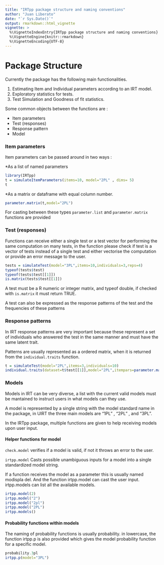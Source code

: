 ```yaml
---
title: "IRTpp package structure and naming conventions"
author: "Juan Liberato"
date: "`r Sys.Date()`"
output: rmarkdown::html_vignette
vignette: >
  %\VignetteIndexEntry{IRTpp package structure and naming conventions}
  %\VignetteEngine{knitr::rmarkdown}
  %\VignetteEncoding{UTF-8}
---
```


Package Structure
==================================
Currently the package has the following main functionalities.

1. Estimating Item and Individual parameters according to an IRT model.
2. Exploratory statistics for tests.
3. Test Simulation and Goodness of fit statistics.

Some common objects between the functions are : 

* Item parameters
* Test (responses)
* Response pattern
* Model

### Item parameters
Item parameters can be passed around in two ways : 

*As a list of named parameters

```r
library(IRTpp) 
t = simulateItemParameters(items=10, model="2PL" , dims= 5)
t
```

*As a matrix or dataframe with equal column number.

```r
parameter.matrix(t,model="2PL")
```

For casting between these types `parameter.list` and `parameter.matrix` functions are provided

### Test (responses)

Functions can receive either a single test or a test vector for performing the same computation on many tests, in the function please check if test is a vector of tests instead of a single test and either vectorise the computation or provide an error message to the user.

```r
tests = simulateTest(model="3PL",items=10,individuals=3,reps=4)
typeof(tests$test)
typeof(tests$test[[1]])
is.matrix(tests$test[[1]])
```

A test must be a R numeric or integer matrix, and typeof double, if checked with `is.matrix` it must return TRUE.

A test can also be expressed as the response patterns of the test and the frequencies of these patterns

### Response patterns

In IRT response patterns are very important because these represent a set of individuals who answered the test in the same manner and must have the same latent trait.

Patterns are usually represented as a ordered matrix, when it is returned from the `individual.traits` function. 

```r
t = simulateTest(model="2PL",items=3,individuals=10)
individual.traits(dataset=t$test[[1]],model="2PL",itempars=parameter.matrix(t$itempars))
```

### Models

Models in IRT can be very diverse, a list with the current valid models must be mantained to instruct users in what models can they use.

A model is represented by a single string with the model standard name in the package, in UIRT the three main models are "1PL" , "2PL" , and "3PL".

In the IRTpp package, multiple functions are given to help receiving models upon user input.

#### Helper functions for model

`check.model` verifies if a model is valid, if not it throws an error to the user.

`irtpp.model` Casts possible unambiguous inputs for a model into a single standardized model string.

If a function receives the model as a parameter this is usually named modispla
del. And the function irtpp.model can cast the user input.
irtpp.models can list all the available models.

```r
irtpp.model(2)
irtpp.model("2")
irtpp.model("2pl")
irtpp.model("2PL")
irtpp.models()
```

#### Probability functions within models

The naming of probability functions is usually probability.<model> in lowercase, the function irtpp.p is also provided which gives the model probability function for a specific model.

```r
probability.3pl
irtpp.p(model="3PL")
```